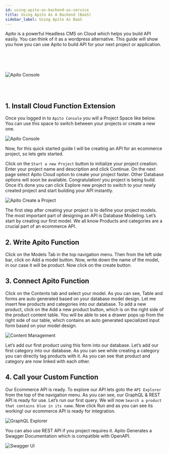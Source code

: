 ```yaml
---
id: using-apito-as-backend-as-service
title: Using Apito As A Backend (BaaS)
sidebar_label: Using Apito As BaaS
---
```



Apito is a powerful Headless CMS on Cloud which helps you build API easily. You can think of it as a wordpress alternative.
This guide will show you how you can use Apito to build API for your next project or application.

<br />
<br />
<br />

![Apito Console](https://cdn.apito.io/media/apito_website/Y97T0H5XM7_apito_console_full_picture.png)

<br />
<br />

## 1. Install Cloud Function Extension

Once you logged in to `Apito Console` you will a Project Space like below. You can use this space to switch between your projects or create a new one.

![Apito Console](https://cdn.apito.io/media/shikho_website_v2_8ma77/ML8SA3HW4U_projects.png)

Now, for this quick started guide I will be creating an API for an ecommerce project, so lets gets started.

Click on the `Start a new Project` button to initialize your project creation. Enter your project name and description and click Continue. On the next page select
Apito Cloud option to create your project faster. Other Database options will soon be available. Congratulation! you project is being build. Once it’s done you can click
Explore new project to switch to your newly created project and start building your API instantly.

![Apito Create a Project](https://cdn.apito.io/media/apito_documentation/NW09WSY56N_Create_Project.png)

The first step after creating your project is to define your project models. The most important part of designing an API is Database Modeling.
Let’s start by creating our first model. We all know Products and categories are a crucial part of an ecommerce API.

## 2. Write Apito Function

Click on the Models Tab in the top navigation menu. Then from the left side bar, click on Add a model button. Now, write down the name of the model, in our case it will be product.
Now click on the create button.

## 3. Connect Apito Function

Click on the Contents tab and select your model. As you can see, Table and forms are auto generated based on your database model design.
Let me insert few products and categories into our database. To add a new product, click on the Add a new product button, which is on the right side of the product content table.
You will be able to see a drawer pops up from the right side of our table, which contains an auto generated specialized input form based on your model design.

![Content Management](https://cdn.apito.io/media/apito_documentation/JB6YZSJ7ZE_Add_A_Content.png)

Let’s add our first product using this form into our database. Let’s add our first category into our database.
As you can see while creating a category you can directly tag products with it. As you can see that product and category are now linked with each other.

## 4. Call your Custom Function

Our Ecommerce API is ready. To explore our API lets goto the `API Explorer` from the top of the navigation menu. As you can see, our GraphQL & REST API is ready for use.
Let’s run our first query. We will now `Search a product that contains blue in its name`. Now click Run and as you can see its working! our ecommerce API is ready for integration.

![GraphQL Explorer](https://cdn.apito.io/media/apito_documentation/0X6Z0YYA1V_GraphQL_Explorer.png)

You can also use REST API if you project requires it. Apito Generates a Swagger Documentation which is compatible with OpenAPI.

![Swagger UI](https://cdn.apito.io/media/apito_documentation/09SNMJMSIX_RESTful_API_Explorer.png)

